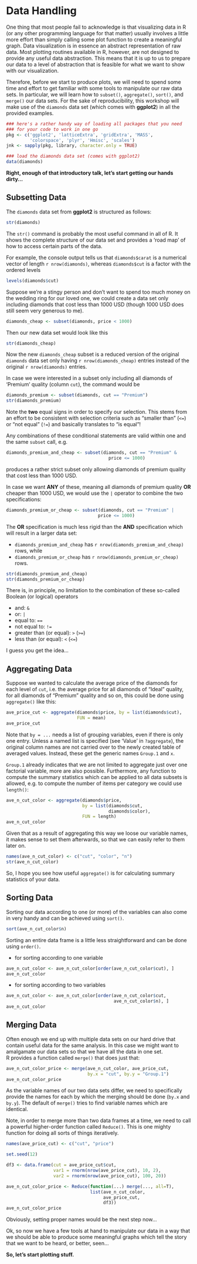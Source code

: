 # Data Handling {#data-handling}

One thing that most people fail to acknowledge is that visualizing data in R (or any other programming language for that matter) usually involves a little more effort than simply calling some plot function to create a meaningful graph. Data visualization is in essence an abstract representation of raw data. Most plotting routines available in R, however, are not designed to provide any useful data abstraction. This means that it is up to us to prepare our data to a level of abstraction that is feasible for what we want to show with our visualization. 

Therefore, before we start to produce plots, we will need to spend some time and effort to get familiar with some tools to manipulate our raw data sets. In particular, we will learn how to `subset()`, `aggregate()`, `sort()`, and `merge()` our data sets. For the sake of reproducibility, this workshop will make use of the `diamonds` data set (which comes with **ggplot2**) in all the provided examples.

```r
### here's a rather handy way of loading all packages that you need
### for your code to work in one go
pkg <- c('ggplot2', 'latticeExtra', 'gridExtra', 'MASS', 
         'colorspace', 'plyr', 'Hmisc', 'scales')
jnk <- sapply(pkg, library, character.only = TRUE)

### load the diamonds data set (comes with ggplot2)
data(diamonds)
```

**Right, enough of that introductory talk, let's start getting our hands dirty...**


## Subsetting Data {#subset}

The `diamonds` data set from **ggplot2** is structured as follows:

```r
str(diamonds)
```

The `str()` command is probably the most useful command in all of R. It shows the complete structure of our data set and provides a 'road map' of how to access certain parts of the data.   

For example, the console output tells us that `diamonds$carat` is a numerical vector of length `r nrow(diamonds)`, whereas `diamonds$cut` is a factor with the ordered levels 

```r
levels(diamonds$cut)
```

Suppose we're a stingy person and don't want to spend too much money on the wedding ring for our loved one, we could create a data set only including diamonds that cost less than 1000 USD (though 1000 USD does still seem very generous to me).

```r
diamonds_cheap <- subset(diamonds, price < 1000)
```

Then our new data set would look like this

```r
str(diamonds_cheap)
```

Now the new ```diamonds_cheap``` subset is a reduced version of the original ```diamonds``` data set only having `r nrow(diamonds_cheap)` entries instead of the original `r nrow(diamonds)` entries.

In case we were interested in a subset only including all diamonds of 'Premium' quality (column `cut`), the command would be

```r
diamonds_premium <- subset(diamonds, cut == "Premium")
str(diamonds_premium)
```

Note the **two** equal signs in order to specify our selection. This stems from an effort to be consistent with selection criteria such as "smaller than" (`<=`) or "not equal" (`!=`) and basically translates to "is equal"!

Any combinations of these conditional statements are valid within one and the same `subset` call, e.g.

```r
diamonds_premium_and_cheap <- subset(diamonds, cut == "Premium" & 
                                       price <= 1000)
```

produces a rather strict subset only allowing diamonds of premium quality that cost less than 1000 USD.

In case we want **ANY** of these, meaning all diamonds of premium quality **OR** cheaper than 1000 USD, we would use the `|` operator to combine the two specifications:

```r
diamonds_premium_or_cheap <- subset(diamonds, cut == "Premium" | 
                                   price <= 1000)
```

The **OR** specification is much less rigid than the **AND** specification which will result in a larger data set:

* `diamonds_premium_and_cheap` has `r nrow(diamonds_premium_and_cheap)` rows, while
* `diamonds_premium_or_cheap` has `r nrow(diamonds_premium_or_cheap)` rows.

```r
str(diamonds_premium_and_cheap)
str(diamonds_premium_or_cheap)
```

There is, in principle, no limitation to the combination of these so-called Boolean (or logical) operators 

* and: `&` 
* or: `|` 
* equal to: `==` 
* not equal to: `!=` 
* greater than (or equal): `>` (`>=`)
* less than (or equal): `<` (`<=`)

I guess you get the idea...


## Aggregating Data

Suppose we wanted to calculate the average price of the diamonds for each level of ```cut```, i.e. the average price for all diamonds of "Ideal" quality, for all diamonds of "Premium" quality and so on, this could be done using `aggregate()` like this:

```r
ave_price_cut <- aggregate(diamonds$price, by = list(diamonds$cut), 
                           FUN = mean)
ave_price_cut
```

Note that `by = ...` needs a list of grouping variables, even if there is only one entry. Unless a named list is specified (see 'Value' in `?aggregate`), the original column names are not carried over to the newly created table of averaged values. Instead, these get the generic names ```Group.1``` and ```x```.

```Group.1``` already indicates that we are not limited to aggregate just over one factorial variable, more are also possible. Furthermore, any  function to compute the summary statistics which can be applied to all data subsets is allowed, e.g. to compute the number of items per category we could use ```length()```:

```r
ave_n_cut_color <- aggregate(diamonds$price, 
                             by = list(diamonds$cut,
                                       diamonds$color), 
                             FUN = length)
ave_n_cut_color
```

Given that as a result of aggregating this way we loose our variable names, it makes sense to set them afterwards, so that we can easily refer to them later on.

```r
names(ave_n_cut_color) <- c("cut", "color", "n")
str(ave_n_cut_color)
```

So, I hope you see how useful ```aggregate()``` is for calculating summary statistics of your data.

## Sorting Data

Sorting our data according to one (or more) of the variables can also come in very handy and can be achieved using ```sort()```.

```r
sort(ave_n_cut_color$n)
```

Sorting an entire data frame is a little less straightforward and can be done using ```order()```.

* for sorting according to one variable

```r
ave_n_cut_color <- ave_n_cut_color[order(ave_n_cut_color$cut), ]
ave_n_cut_color
```

* for sorting according to two variables

```r
ave_n_cut_color <- ave_n_cut_color[order(ave_n_cut_color$cut,
                                         ave_n_cut_color$n), ]
ave_n_cut_color
```


## Merging Data

Often enough we end up with multiple data sets on our hard drive that contain useful data for the same analysis. In this case we might want to amalgamate our data sets so that we have all the data in one set.   
R provides a function called ```merge()``` that does just that:

```r
ave_n_cut_color_price <- merge(ave_n_cut_color, ave_price_cut, 
                               by.x = "cut", by.y = "Group.1")
ave_n_cut_color_price
```

As the variable names of our two data sets differ, we need to specifically provide the names for each by which the merging should be done (```by.x``` and ```by.y```). The default of ```merge()``` tries to find variable names which are identical.

Note, in order to merge more than two data frames at a time, we need to call a powerful higher-order function called ```Reduce()```. This is one mighty function for doing all sorts of things iteratively.

```r
names(ave_price_cut) <- c("cut", "price")

set.seed(12)

df3 <- data.frame(cut = ave_price_cut$cut,
                  var1 = rnorm(nrow(ave_price_cut), 10, 2),
                  var2 = rnorm(nrow(ave_price_cut), 100, 20))

ave_n_cut_color_price <- Reduce(function(...) merge(..., all=T), 
                                list(ave_n_cut_color, 
                                     ave_price_cut,
                                     df3))
ave_n_cut_color_price
```

Obviously, setting proper names would be the next step now...

Ok, so now we have a few tools at hand to manipulate our data in a way that we should be able to produce some meaningful graphs which tell the story that we want to be heard, or better, seen...

**So, let's start plotting stuff.**